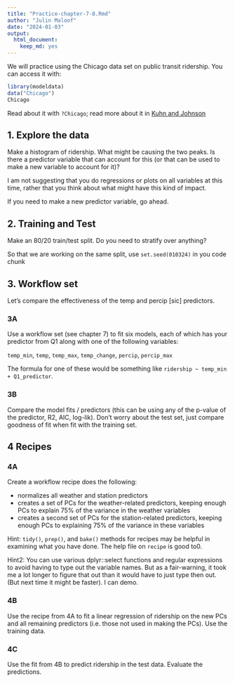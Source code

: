 ```yaml
---
title: "Practice-chapter-7-8.Rmd"
author: "Julin Maloof"
date: "2024-01-03"
output: 
  html_document: 
    keep_md: yes
---
```


We will practice using the Chicago data set on public transit ridership.  You can access it with:

```r
library(modeldata)
data("Chicago")
Chicago
```

Read about it with `?Chicago`; read more about it in [Kuhn and Johnson](https://bookdown.org/max/FES/chicago-intro.html)

## 1.  Explore the data

Make a histogram of ridership.  What might be causing the two peaks.  Is there a predictor variable that can account for this (or that can be used to make a new variable to account for it)?

I am not suggesting that you do regressions or plots on all variables at this time, rather that you think about what might have this kind of impact.

If you need to make a new predictor variable, go ahead.


## 2. Training and Test

Make an 80/20 train/test split.  Do you need to stratify over anything?  

So that we are working on the same split, use `set.seed(010324)` in you code chunk

## 3. Workflow set

Let's compare the effectiveness  of the temp and percip [sic] predictors.  

### 3A 

Use a workflow set (see chapter 7) to fit six models, each of which has your predictor from Q1 along with one of the following variables:

`temp_min`, `temp`, `temp_max`, `temp_change`, `percip`, `percip_max`

The formula for one of these would be something like `ridership ~ temp_min + Q1_predictor`.

### 3B 

Compare the model fits / predictors (this can be using any of the p-value of the predictor, R2, AIC, log-lik).  Don't worry about the test set, just compare goodness of fit when fit with the training set.

## 4 Recipes

### 4A

Create a workflow recipe does the following:

* normalizes all weather and station predictors
* creates a set of PCs for the weather-related predictors, keeping enough PCs to explain 75% of the variance in the weather variables
* creates a second set of PCs for the station-related predictors, keeping enough PCs to explaining 75% of the variance in these variables

Hint: `tidy()`, `prep()`, and `bake()` methods for recipes may be helpful in examining what you have done.  The help file on `recipe` is good to0.

Hint2: You can use various dplyr::select functions and regular expressions to avoid having to type out the variable names.  But as a fair-warning, it took me a lot longer to figure that out than it would have to just type then out.  (But next time it might be faster).  I can demo.

### 4B

Use the recipe from 4A to fit a linear regression of ridership on the new PCs and all remaining predictors (i.e. those not used in making the PCs).  Use the training data.

### 4C

Use the fit from 4B to predict ridership in the test data.  Evaluate the predictions.


